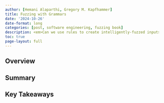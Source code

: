```yaml
---
author: [Hemani Alaparthi, Gregory M. Kapfhammer]
title: Fuzzing with Grammars
date: '2024-10-26'
date-format: long
categories: [post, software engineering, fuzzing book]
description: <em>Can we use rules to create intelligently-fuzzed inputs?</em>
toc: true
page-layout: full
---
```


## Overview


## Summary


## Key Takeaways